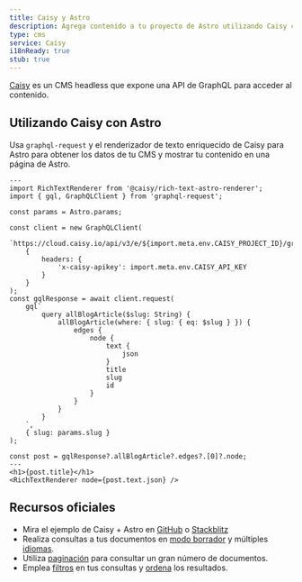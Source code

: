 ```yaml
---
title: Caisy y Astro
description: Agrega contenido a tu proyecto de Astro utilizando Caisy como CMS 
type: cms
service: Caisy
i18nReady: true
stub: true
---
```


[Caisy](https://caisy.io/) es un CMS headless que expone una API de GraphQL para acceder al contenido.

## Utilizando Caisy con Astro

Usa `graphql-request` y el renderizador de texto enriquecido de Caisy para Astro para obtener los datos de tu CMS y mostrar tu contenido en una página de Astro.

```astro title="src/pages/blog/[...slug].astro"
---
import RichTextRenderer from '@caisy/rich-text-astro-renderer';
import { gql, GraphQLClient } from 'graphql-request';

const params = Astro.params;

const client = new GraphQLClient(
	`https://cloud.caisy.io/api/v3/e/${import.meta.env.CAISY_PROJECT_ID}/graphql`,
	{
		headers: {
			'x-caisy-apikey': import.meta.env.CAISY_API_KEY
		}
	}
);
const gqlResponse = await client.request(
	gql`
		query allBlogArticle($slug: String) {
			allBlogArticle(where: { slug: { eq: $slug } }) {
				edges {
					node {
						text {
							json
						}
						title
						slug
						id
					}
				}
			}
		}
	`,
	{ slug: params.slug }
);

const post = gqlResponse?.allBlogArticle?.edges?.[0]?.node;
---
<h1>{post.title}</h1>
<RichTextRenderer node={post.text.json} />
```

## Recursos oficiales

- Mira el ejemplo de Caisy + Astro en [GitHub](https://github.com/caisy-io/caisy-example-astro) o [Stackblitz](https://stackblitz.com/github/caisy-io/caisy-example-astro?file=src%2Fpages%2Fblog%2F%5B...slug%5D.astro)
- Realiza consultas a tus documentos en [modo borrador](https://caisy.io/developer/docs/external-api/localization-and-preview#preview-mode-15) y múltiples [idiomas](https://caisy.io/developer/docs/external-api/localization-and-preview#localization-in-a-graphql-query-8).
- Utiliza [paginación](https://caisy.io/developer/docs/external-api/queries-pagination) para consultar un gran número de documentos.
- Emplea [filtros](https://caisy.io/developer/docs/external-api/external-filter-and-sorting) en tus consultas y [ordena](https://caisy.io/developer/docs/external-api/external-filter-and-sorting#sorting-8) los resultados.

